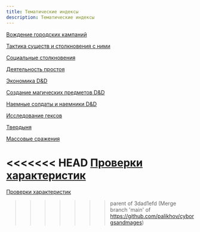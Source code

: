 ```yaml
---
title: Тематические индексы
description: Тематические индексы
---
```


[Вождение городских кампаний](https://cyborgsandmages.com/tags/%D0%B3%D0%BE%D1%80%D0%BE%D0%B4)

[Тактика существ и столкновения с ними](/posts/articles/bestiary-tactics-index)

[Социальные столкновения](/posts/articles/index-social-encounters)

[Деятельность простоя](/posts/articles/index-downtime)

[Экономика D&D](/posts/articles/index-economy)

[Создание магических предметов D&D](/posts/articles/index-creating-magic-items)

[Наемные солдаты и наемники D&D](/posts/articles/index-hirelings)

[Исследование гексов](/posts/articles/index-hexcrawl)

[Твердыня](/posts/articles/index-stronghold)

[Массовые сражения](/posts/articles/index-mass-combat)

<<<<<<< HEAD
[Проверки характеристик](/posts/articles/index-skill-checks)
=======
[Проверки характеристик](https://cyborgsandmages.com/posts/articles/index-skill-checks)
>>>>>>> parent of 3dad1efd (Merge branch 'main' of https://github.com/palikhov/cyborgsandmages)
